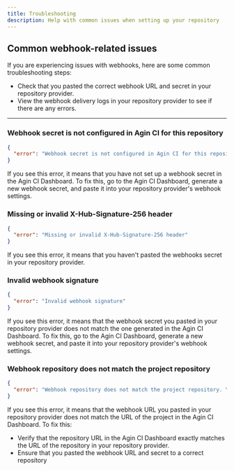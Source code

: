 ```yaml
---
title: Troubleshooting
description: Help with common issues when setting up your repository
---
```



## Common webhook-related issues

If you are experiencing issues with webhooks, here are some common troubleshooting steps:

- Check that you pasted the correct webhook URL and secret in your repository provider.
- View the webhook delivery logs in your repository provider to see if there are any errors.

---

### Webhook secret is not configured in Agin CI for this repository

```json
{
  "error": "Webhook secret is not configured in Agin CI for this repository"
}
```

If you see this error, it means that you have not set up a webhook secret in the Agin CI Dashboard. To fix this, go to the Agin CI Dashboard, generate a new webhook secret, and paste it into your repository provider's webhook settings.

### Missing or invalid X-Hub-Signature-256 header

```json
{
  "error": "Missing or invalid X-Hub-Signature-256 header"
}
```

If you see this error, it means that you haven't pasted the webhooks secret in your repository provider.

### Invalid webhook signature

```json
{
  "error": "Invalid webhook signature"
}
```

If you see this error, it means that the webhook secret you pasted in your repository provider does not match the one generated in the Agin CI Dashboard. To fix this, go to the Agin CI Dashboard, generate a new webhook secret, and paste it into your repository provider's webhook settings.

### Webhook repository does not match the project repository

```json
{
  "error": "Webhook repository does not match the project repository. You likely pasted URL from another project or need to update repository URL in the Agin CI Dashboard."
}
```

If you see this error, it means that the webhook URL you pasted in your repository provider does not match the URL of the project in the Agin CI Dashboard. To fix this:

- Verify that the repository URL in the Agin CI Dashboard exactly matches the URL of the repository in your repository provider.
- Ensure that you pasted the webhook URL and secret to a correct repository
